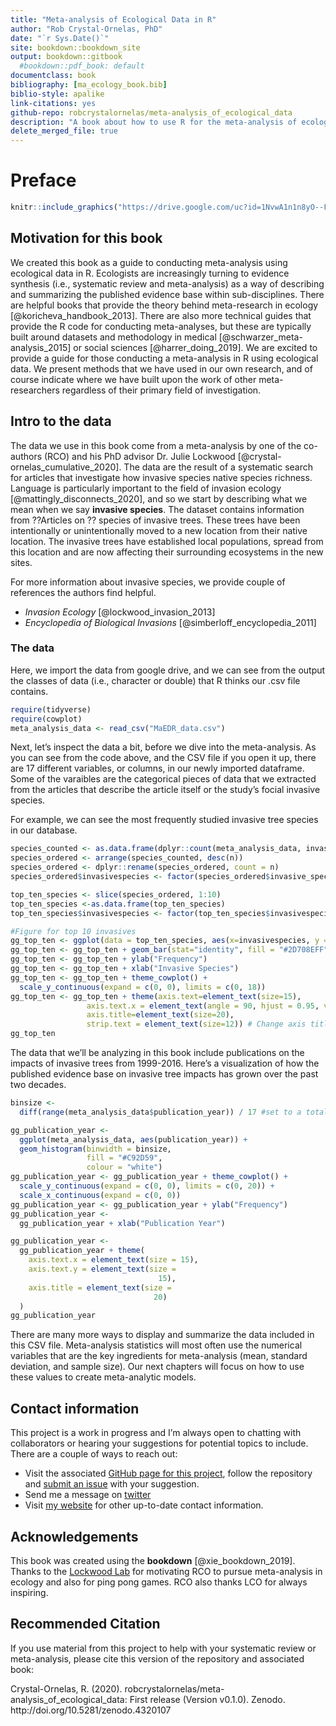 ```yaml
--- 
title: "Meta-analysis of Ecological Data in R"
author: "Rob Crystal-Ornelas, PhD"
date: "`r Sys.Date()`"
site: bookdown::bookdown_site
output: bookdown::gitbook
  #bookdown::pdf_book: default
documentclass: book
bibliography: [ma_ecology_book.bib]
biblio-style: apalike
link-citations: yes
github-repo: robcrystalornelas/meta-analysis_of_ecological_data
description: "A book about how to use R for the meta-analysis of ecological data"
delete_merged_file: true
---
```


# Preface {-}

```r
knitr::include_graphics("https://drive.google.com/uc?id=1NvwA1n1n8yO--FGwaq5P613ps6PW3ogP")

```

## Motivation for this book {-}

We created this book as a guide to conducting meta-analysis using ecological data in R.  Ecologists are increasingly turning to evidence synthesis (i.e., systematic review and meta-analysis) as a way of describing and summarizing the published evidence base within sub-disciplines.  There are helpful books that provide the theory behind meta-research in ecology [@koricheva_handbook_2013]. There are also more technical guides that provide the R code for conducting meta-analyses, but these are typically built around datasets and methodology in medical [@schwarzer_meta-analysis_2015] or social sciences [@harrer_doing_2019]. We are excited to provide a guide for those conducting a meta-analysis in R using ecological data.  We present methods that we have used in our own research, and of course indicate where we have built upon the work of other meta-researchers regardless of their primary field of investigation.

## Intro to the data {-}  

The data we use in this book come from a meta-analysis by one of the co-authors (RCO) and his PhD advisor Dr. Julie Lockwood [@crystal-ornelas_cumulative_2020]. The data are the result of a systematic search for articles that investigate how invasive species native species richness. Language is particularly important to the field of invasion ecology [@mattingly_disconnects_2020], and so we start by describing what we mean when we say **invasive species**. The dataset contains information from ??Articles on ?? species of invasive trees. These trees have been intentionally or unintentionally moved to a new location from their native location.  The invasive trees have established local populations, spread from this location and are now affecting their surrounding ecosystems in the new sites.

For more information about invasive species, we provide couple of references  the authors find helpful.

- *Invasion Ecology* [@lockwood_invasion_2013]
- *Encyclopedia of Biological Invasions* [@simberloff_encyclopedia_2011]  


### The data {-}  
Here, we import the data from google drive, and we can see from the output the classes of data (i.e., character or double) that R thinks our .csv file contains.
```r
require(tidyverse)
require(cowplot)
meta_analysis_data <- read_csv("MaEDR_data.csv")
```

Next, let's inspect the data a bit, before we dive into the meta-analysis.  As you can see from the code above, and the CSV file if you open it up, there are 17 different variables, or columns, in our newly imported dataframe. Some of the varaibles are the categorical pieces of data that we extracted from the articles that describe the article itself or the study's focial invasive species.

For example, we can see the most frequently studied invasive tree species in our database.

```r
species_counted <- as.data.frame(dplyr::count(meta_analysis_data, invasive_species_common_name))
species_ordered <- arrange(species_counted, desc(n))
species_ordered <- dplyr::rename(species_ordered, count = n)
species_ordered$invasivespecies <- factor(species_ordered$invasive_species_common_name, levels = species_ordered$invasive_species_common_name[order(-species_ordered$count)])

top_ten_species <- slice(species_ordered, 1:10)
top_ten_species <-as.data.frame(top_ten_species)
top_ten_species$invasivespecies <- factor(top_ten_species$invasivespecies, levels = top_ten_species$invasivespecies[order(-top_ten_species$count)])

#Figure for top 10 invasives
gg_top_ten <- ggplot(data = top_ten_species, aes(x=invasivespecies, y = count))
gg_top_ten <- gg_top_ten + geom_bar(stat="identity", fill = "#2D708EFF")
gg_top_ten <- gg_top_ten + ylab("Frequency")
gg_top_ten <- gg_top_ten + xlab("Invasive Species")
gg_top_ten <- gg_top_ten + theme_cowplot() +
  scale_y_continuous(expand = c(0, 0), limits = c(0, 18))
gg_top_ten <- gg_top_ten + theme(axis.text=element_text(size=15),
                 axis.text.x = element_text(angle = 90, hjust = 0.95, vjust = .5),# Change tick mark label size
                 axis.title=element_text(size=20),
                 strip.text = element_text(size=12)) # Change axis title size
gg_top_ten
```

The data that we'll be analyzing in this book include publications on the impacts of invasive trees from 1999-2016.  Here's a visualization of how the published evidence base on invasive tree impacts has grown over the past two decades.

```r
binsize <-
  diff(range(meta_analysis_data$publication_year)) / 17 #set to a total of 17 bins, one for each year

gg_publication_year <-
  ggplot(meta_analysis_data, aes(publication_year)) +
  geom_histogram(binwidth = binsize,
                 fill = "#C92D59",
                 colour = "white")
gg_publication_year <- gg_publication_year + theme_cowplot() +
  scale_y_continuous(expand = c(0, 0), limits = c(0, 20)) +
  scale_x_continuous(expand = c(0, 0))
gg_publication_year <- gg_publication_year + ylab("Frequency")
gg_publication_year <-
  gg_publication_year + xlab("Publication Year")

gg_publication_year <-
  gg_publication_year + theme(
    axis.text.x = element_text(size = 15),
    axis.text.y = element_text(size =
                                 15),
    axis.title = element_text(size =
                                20)
  )
gg_publication_year
```

There are many more ways to display and summarize the data included in this CSV file.  Meta-analysis statistics will most often use the numerical variables that are the key ingredients for meta-analysis (mean, standard deviation, and sample size).  Our next chapters will focus on how to use these values to create meta-analytic models.

## Contact information {-}  
This project is a work in progress and I'm always open to chatting with collaborators or hearing your suggestions for potential topics to include.  There are a couple of ways to reach out:

- Visit the associated [GitHub page for this project](https://github.com/robcrystalornelas/meta-analysis_of_ecological_data), follow the repository and [submit an issue](https://github.com/robcrystalornelas/meta-analysis_of_ecological_data/issues/new/choose) with your suggestion.
- Send me a message on [twitter](https://twitter.com/rob_c_ornelas)  
- Visit [my website](https://robcrystalornelas.org/) for other up-to-date contact information.


## Acknowledgements {-}
This book was created using the **bookdown** [@xie_bookdown_2019]. Thanks to the [Lockwood Lab](https://www.lockwoodlab.com) for motivating RCO to pursue meta-analysis in ecology and also for ping pong games. RCO also thanks LCO for always inspiring.


## Recommended Citation {-}
If you use material from this project to help with your systematic review or meta-analysis, please cite this version of the repository and associated book:

Crystal-Ornelas, R. (2020). robcrystalornelas/meta-analysis_of_ecological_data: First release (Version v0.1.0). Zenodo. http://doi.org/10.5281/zenodo.4320107
